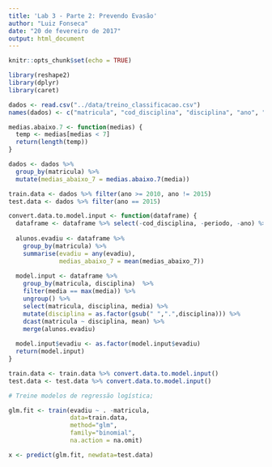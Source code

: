 ```yaml
---
title: 'Lab 3 - Parte 2: Prevendo Evasão'
author: "Luiz Fonseca"
date: "20 de fevereiro de 2017"
output: html_document
---
```


```r
knitr::opts_chunk$set(echo = TRUE)
```

```r
library(reshape2)
library(dplyr)
library(caret)

dados <- read.csv("../data/treino_classificacao.csv")
names(dados) <- c("matricula", "cod_disciplina", "disciplina", "ano", "periodo", "media", "evadiu")

medias.abaixo.7 <- function(medias) {
  temp <- medias[medias < 7]
  return(length(temp))
}

dados <- dados %>%
  group_by(matricula) %>%
  mutate(medias_abaixo_7 = medias.abaixo.7(media))

train.data <- dados %>% filter(ano >= 2010, ano != 2015)
test.data <- dados %>% filter(ano == 2015)

convert.data.to.model.input <- function(dataframe) {
  dataframe <- dataframe %>% select(-cod_disciplina, -periodo, -ano) %>% filter(!is.na(media))
  
  alunos.evadiu <- dataframe %>%
    group_by(matricula) %>%
    summarise(evadiu = any(evadiu),
              medias_abaixo_7 = mean(medias_abaixo_7))
    
  model.input <- dataframe %>%
    group_by(matricula, disciplina)  %>%
    filter(media == max(media)) %>%
    ungroup() %>%
    select(matricula, disciplina, media) %>% 
    mutate(disciplina = as.factor(gsub(" ",".",disciplina))) %>%
    dcast(matricula ~ disciplina, mean) %>%
    merge(alunos.evadiu)
  
  model.input$evadiu <- as.factor(model.input$evadiu)
  return(model.input)
}

train.data <- train.data %>% convert.data.to.model.input()
test.data <- test.data %>% convert.data.to.model.input()

# Treine modelos de regressão logística;

glm.fit <- train(evadiu ~ . -matricula,
                 data=train.data,
                 method="glm",
                 family="binomial",
                 na.action = na.omit)

x <- predict(glm.fit, newdata=test.data)
```

